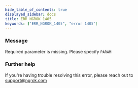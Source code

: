 ```yaml
---
hide_table_of_contents: true
displayed_sidebar: docs
title: ERR_NGROK_1405
keywords: ["ERR_NGROK_1405", "error 1405"]
---
```


### Message

Required parameter is missing. Please specify `PARAM`

### Further help

If you're having trouble resolving this error, please reach out to [support@ngrok.com](mailto:support@ngrok.com?subject=Help%20with%20ERR_NGROK_1405)
